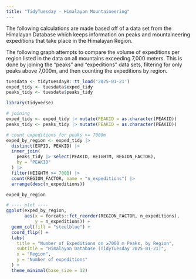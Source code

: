 ```yaml
---
title: "TidyTuesday - Himalayan Mountaineering"
---
```


The following calculations are made based off of a data set from the Himalayan Database which keeps information on peaks and mountaineering expeditions that take place in the Himalayan Region.

The following graph attempts to compare the volume of expeditions per region listed in the data on all mountains exceeding 7,000 meters. This is done by joining the "peaks" and "expeditions" data sets, filtering for only peaks above 7,000m, and then counting the expeditions by region.

```r

tuesdata <- tidytuesdayR::tt_load('2025-01-21')
exped_tidy <- tuesdata$exped_tidy
peaks_tidy <- tuesdata$peaks_tidy
```

```r
library(tidyverse)
```

```r
# joining
exped_tidy <- exped_tidy |> mutate(PEAKID = as.character(PEAKID))
peaks_tidy <- peaks_tidy |> mutate(PEAKID = as.character(PEAKID))

# count expeditions for peaks >= 7000m 
exped_by_region <- exped_tidy |>
  distinct(EXPID, PEAKID) |>  
  inner_join(
    peaks_tidy |> select(PEAKID, HEIGHTM, REGION_FACTOR),
    by = "PEAKID"
  ) |>
  filter(HEIGHTM >= 7000) |>
  count(REGION_FACTOR, name = "n_expeditions") |>
  arrange(desc(n_expeditions))

exped_by_region
```

```r
# ---- plot ----
ggplot(exped_by_region,
       aes(x = forcats::fct_reorder(REGION_FACTOR, n_expeditions),
           y = n_expeditions)) +
  geom_col(fill = "steelblue") +
  coord_flip() +
  labs(
    title = "Number of Expeditions on ≥7000 m Peaks, by Region",
    subtitle = "Himalayan Database (TidyTuesday 2025-01-21)",
    x = "Region",
    y = "Number of expeditions"
  ) +
  theme_minimal(base_size = 12)
```
